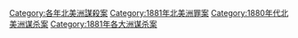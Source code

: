 [[Category:各年北美洲謀殺案|Category:各年北美洲謀殺案]]
[[Category:1881年北美洲罪案|Category:1881年北美洲罪案]]
[[Category:1880年代北美洲谋杀案|Category:1880年代北美洲谋杀案]]
[[Category:1881年各大洲谋杀案|Category:1881年各大洲谋杀案]]